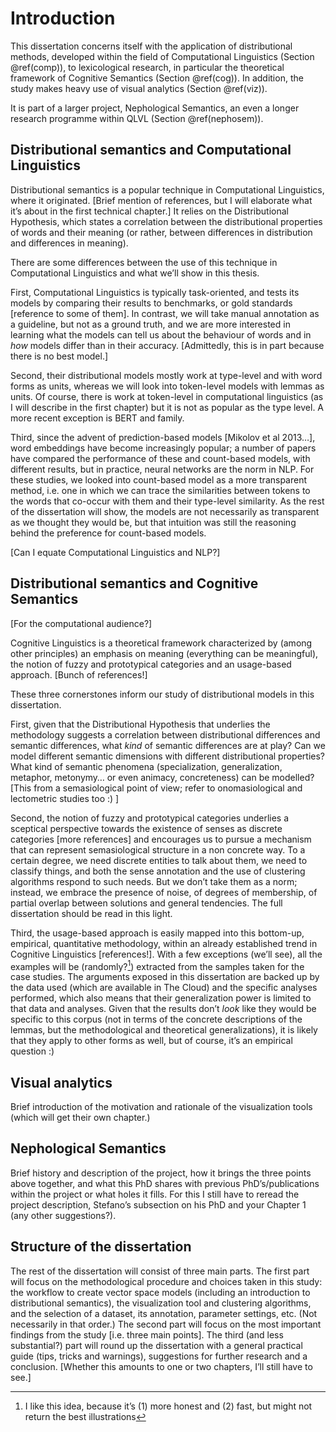# Introduction

This dissertation concerns itself with the application of distributional methods,
developed within the field of Computational Linguistics (Section \@ref(comp)),
to lexicological research, in particular the theoretical framework of Cognitive Semantics (Section \@ref(cog)).
In addition, the study makes heavy use of visual analytics (Section \@ref(viz)).

It is part of a larger project, Nephological Semantics, an even a longer research programme within QLVL (Section \@ref(nephosem)).

## Distributional semantics and Computational Linguistics {#comp}

Distributional semantics is a popular technique in Computational Linguistics, where it originated.
[Brief mention of references, but I will elaborate what it's about in the first technical chapter.]
It relies on the Distributional Hypothesis, which states a correlation between the distributional properties
of words and their meaning (or rather, between differences in distribution and differences in meaning).

There are some differences between the use of this technique in Computational Linguistics and what we'll show
in this thesis.

First, Computational Linguistics is typically task-oriented, and tests its models by comparing their
results to benchmarks, or gold standards [reference to some of them]. In contrast, we will
take manual annotation as a guideline, but not as a ground truth, and we are more interested in
learning what the models can tell us about the behaviour of words and in *how* models differ than
in their accuracy. [Admittedly, this is in part because there is no best model.]

Second, their distributional models mostly work at type-level and with word forms as units,
whereas we will look into token-level models with lemmas as units.
Of course, there is work at token-level in computational linguistics (as I will describe in the first chapter)
but it is not as popular as the type level. A more recent exception is BERT and family.

Third, since the advent of prediction-based models [Mikolov et al 2013...], word embeddings have become
increasingly popular; a number of papers have compared the performance of these and count-based models,
with different results, but in practice, neural networks are the norm in NLP. For these studies, we
looked into count-based model as a more transparent method, i.e. one in which we can trace the similarities
between tokens to the words that co-occur with them and their type-level similarity.
As the rest of the dissertation will show, the models are not necessarily as transparent as we thought they would be,
but that intuition was still the reasoning behind the preference for count-based models.

[Can I equate Computational Linguistics and NLP?]

## Distributional semantics and Cognitive Semantics {#cog}

[For the computational audience?]

Cognitive Linguistics is a theoretical framework characterized by (among other principles) an emphasis on meaning
(everything can be meaningful), the notion of fuzzy and prototypical categories and an usage-based approach.
[Bunch of references!]

These three cornerstones inform our study of distributional models in this dissertation.

First, given that the Distributional Hypothesis that underlies the methodology suggests a correlation between
distributional differences and semantic differences, what *kind* of semantic differences are at play?
Can we model different semantic dimensions with different distributional properties?
What kind of semantic phenomena (specialization, generalization, metaphor, metonymy... or even animacy, concreteness) can be modelled?
[This from a semasiological point of view; refer to onomasiological and lectometric studies too :) ]

Second, the notion of fuzzy and prototypical categories underlies a sceptical perspective towards the existence of senses
as discrete categories [more references] and encourages us to pursue a mechanism that can represent semasiological structure
in a non concrete way. To a certain degree, we need discrete entities to talk about them, we need to classify things,
and both the sense annotation and the use of clustering algorithms respond to such needs. But we don't take them as a norm; instead,
we embrace the presence of noise, of degrees of membership, of partial overlap between solutions and general tendencies.
The full dissertation should be read in this light.

Third, the usage-based approach is easily mapped into this bottom-up, empirical, quantitative methodology,
within an already established trend in Cognitive Linguistics [references!]. With a few exceptions (we'll see),
all the examples will be (randomly?^[I like this idea, because it's (1) more honest and (2) fast, but might not return the best illustrations]) extracted from the samples taken for the case studies. The arguments exposed in this
dissertation are backed up by the data used (which are available in The Cloud) and the specific analyses performed,
which also means that their generalization power is limited to that data and analyses.
Given that the results don't *look* like they would be specific to this corpus (not in terms of the concrete descriptions of the lemmas,
but the methodological and theoretical generalizations), it is likely that they apply to other forms as well, but of course,
it's an empirical question :)

## Visual analytics {#viz}

Brief introduction of the motivation and rationale of the visualization tools (which will get their own chapter.)

<!-- In order to explore the non discrete organization of attestations in the semantic space, -->
<!-- we can combine dimensionality reduction techniques with a graphic representation to visualize them -->
<!-- as points on a 2-dimensional space. While spatial distances represent distributional similarities, -->
<!-- colour-coding can represent the mapping of manually annotated senses, lects and clustering solutions. -->
<!-- More importantly, the visual tools developed within our research team and used for this project can also let us explore the -->
<!-- plots interactively, checking the actual contexts, finding the relative distances of points across different models, -->
<!-- and retrieving the context words responsible for the organization. -->

## Nephological Semantics {#nephosem}

Brief history and description of the project, how it brings the three points above together,
and what this PhD shares with previous PhD's/publications within the project or what holes it fills.
For this I still have to reread the project description, Stefano's subsection on his PhD and your Chapter 1 (any other suggestions?).

## Structure of the dissertation {#str}

The rest of the dissertation will consist of three main parts.
The first part will focus on the methodological procedure and choices taken in this study:
the workflow to create vector space models (including an introduction to distributional semantics),
the visualization tool and clustering algorithms, and the selection of a dataset, its annotation, parameter settings, etc. (Not necessarily in that order.)
The second part will focus on the most important findings from the study [i.e. three main points].
The third (and less substantial?) part will round up the dissertation with a general practical guide (tips, tricks and warnings),
suggestions for further research and a conclusion. [Whether this amounts to one or two chapters, I'll still have to see.]
<!-- TODO add project number: BOF C1-project (3H150305) “Nephological Semantics: using token clouds for meaning detection in variationist linguistics”; history in Stefano's thesis, pp. 7-8 -->

